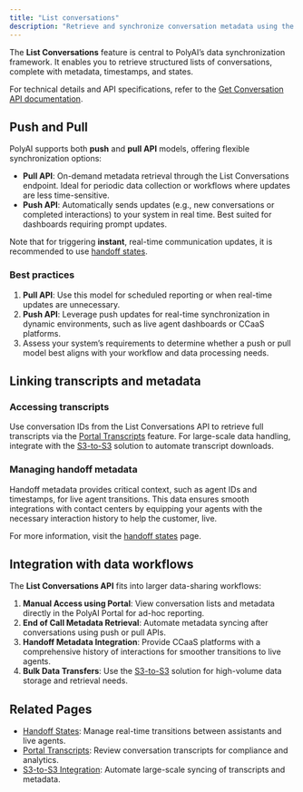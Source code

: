 ```yaml
---
title: "List conversations"
description: "Retrieve and synchronize conversation metadata using the List Conversations API."
---
```


The **List Conversations** feature is central to PolyAI’s data synchronization framework. It enables you to retrieve structured lists of conversations, complete with metadata, timestamps, and states.

For technical details and API specifications, refer to the [Get Conversation API documentation](/api-reference/endpoint/get-conversation).

## Push and Pull

PolyAI supports both **push** and **pull API** models, offering flexible synchronization options:

- **Pull API**: On-demand metadata retrieval through the List Conversations endpoint. Ideal for periodic data collection or workflows where updates are less time-sensitive.
- **Push API**: Automatically sends updates (e.g., new conversations or completed interactions) to your system in real time. Best suited for dashboards requiring prompt updates.

Note that for triggering **instant**, real-time communication updates, it is recommended to use [handoff states](handoff-states).

### Best practices

1. **Pull API**: Use this model for scheduled reporting or when real-time updates are unnecessary.
2. **Push API**: Leverage push updates for real-time synchronization in dynamic environments, such as live agent dashboards or CCaaS platforms.
3. Assess your system’s requirements to determine whether a push or pull model best aligns with your workflow and data processing needs.

## Linking transcripts and metadata

### Accessing transcripts

Use conversation IDs from the List Conversations API to retrieve full transcripts via the [Portal Transcripts](portal-transcripts) feature. For large-scale data handling, integrate with the [S3-to-S3](s3-to-s3) solution to automate transcript downloads.

### Managing handoff metadata

Handoff metadata provides critical context, such as agent IDs and timestamps, for live agent transitions. This data ensures smooth
integrations with contact centers by equipping your agents with the necessary interaction history to help the customer, live.

For more information, visit the [handoff states](handoff-states) page.

## Integration with data workflows

The **List Conversations API** fits into larger data-sharing workflows:

1. **Manual Access using Portal**: View conversation lists and metadata directly in the PolyAI Portal for ad-hoc reporting.
2. **End of Call Metadata Retrieval**: Automate metadata syncing after conversations using push or pull APIs.
3. **Handoff Metadata Integration**: Provide CCaaS platforms with a comprehensive history of interactions for smoother transitions to live agents.
4. **Bulk Data Transfers**: Use the [S3-to-S3](s3-to-s3) solution for high-volume data storage and retrieval needs.

## Related Pages

- [Handoff States](handoff-states): Manage real-time transitions between assistants and live agents.
- [Portal Transcripts](portal-transcripts): Review conversation transcripts for compliance and analytics.
- [S3-to-S3 Integration](s3-to-s3): Automate large-scale syncing of transcripts and metadata.

